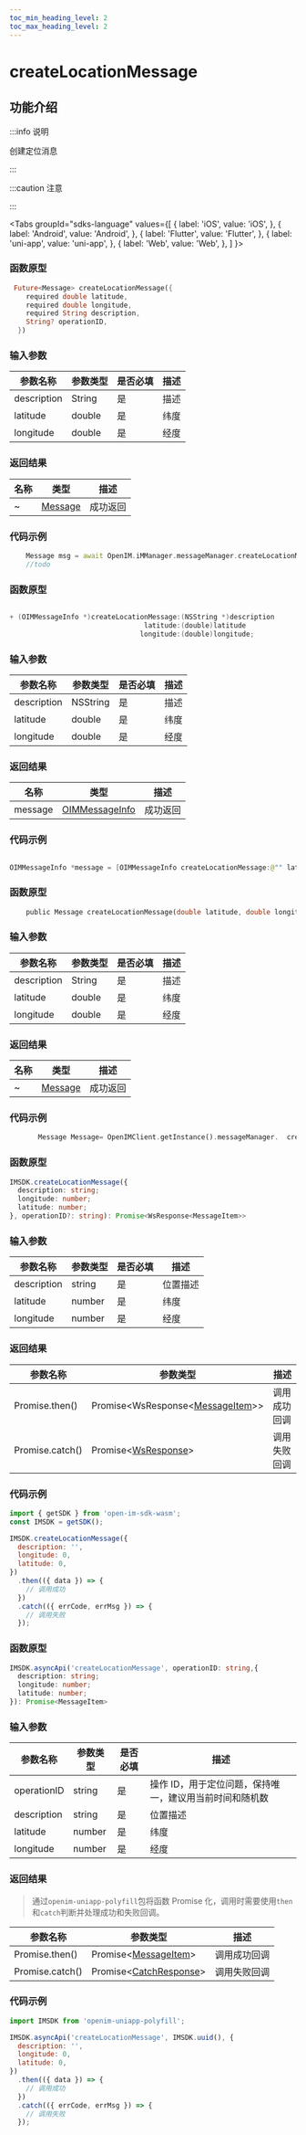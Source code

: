 ```yaml
---
toc_min_heading_level: 2
toc_max_heading_level: 2
---
```


# createLocationMessage

## 功能介绍

:::info 说明

创建定位消息

:::

:::caution 注意

:::

<Tabs
groupId="sdks-language"
values={[
{ label: 'iOS', value: 'iOS', },
{ label: 'Android', value: 'Android', },
{ label: 'Flutter', value: 'Flutter', },
{ label: 'uni-app', value: 'uni-app', },
{ label: 'Web', value: 'Web', },
]
}>

<TabItem value="Flutter">

### 函数原型

```dart showLineNumbers
 Future<Message> createLocationMessage({
    required double latitude,
    required double longitude,
    required String description,
    String? operationID,
  })
```

### 输入参数

| 参数名称    | 参数类型 | 是否必填 | 描述 |
| ----------- | -------- | -------- | ---- |
| description | String   | 是       | 描述 |
| latitude    | double   | 是       | 纬度 |
| longitude   | double   | 是       | 经度 |

### 返回结果

| 名称 | 类型                                               | 描述     |
| ---- | -------------------------------------------------- | -------- |
| ~    | [Message](docs/sdks/class/message/messageInfo.mdx) | 成功返回 |

### 代码示例

```dart showLineNumbers
    Message msg = await OpenIM.iMManager.messageManager.createLocationMessage(latitude: latitude, longitude: longitude, description: description);
    //todo
```

</TabItem>

<TabItem value="iOS">

### 函数原型

```swift showLineNumbers

+ (OIMMessageInfo *)createLocationMessage:(NSString *)description
                                 latitude:(double)latitude
                                longitude:(double)longitude;

```

### 输入参数

| 参数名称    | 参数类型 | 是否必填 | 描述 |
| ----------- | -------- | -------- | ---- |
| description | NSString | 是       | 描述 |
| latitude    | double   | 是       | 纬度 |
| longitude   | double   | 是       | 经度 |

### 返回结果

| 名称    | 类型                                                      | 描述     |
| ------- | --------------------------------------------------------- | -------- |
| message | [OIMMessageInfo](docs/sdks/class/message/messageInfo.mdx) | 成功返回 |

### 代码示例

```swift showLineNumbers

OIMMessageInfo *message = [OIMMessageInfo createLocationMessage:@"" latitude:0 longitude:0];

```

</TabItem>

<TabItem value="Android">

### 函数原型

```dart showLineNumbers
    public Message createLocationMessage(double latitude, double longitude, String description)
```

### 输入参数

| 参数名称    | 参数类型 | 是否必填 | 描述 |
| ----------- | -------- | -------- | ---- |
| description | String   | 是       | 描述 |
| latitude    | double   | 是       | 纬度 |
| longitude   | double   | 是       | 经度 |

### 返回结果

| 名称 | 类型                                               | 描述     |
| ---- | -------------------------------------------------- | -------- |
| ~    | [Message](docs/sdks/class/message/messageInfo.mdx) | 成功返回 |

### 代码示例

```dart showLineNumbers
       Message Message= OpenIMClient.getInstance().messageManager.  createLocationMessage( latitude,  longitude,  description)
```

</TabItem>

<TabItem value="Web">

### 函数原型

```ts showLineNumbers
IMSDK.createLocationMessage({
  description: string;
  longitude: number;
  latitude: number;
}, operationID?: string): Promise<WsResponse<MessageItem>>
```

### 输入参数

| 参数名称    | 参数类型 | 是否必填 | 描述     |
| ----------- | -------- | -------- | -------- |
| description | string   | 是       | 位置描述 |
| latitude    | number   | 是       | 纬度     |
| longitude   | number   | 是       | 经度     |

### 返回结果

| 参数名称        | 参数类型                                                                     | 描述         |
| --------------- | ---------------------------------------------------------------------------- | ------------ |
| Promise.then()  | Promise<WsResponse<[MessageItem](docs/sdks/class/message/messageInfo.mdx)>\> | 调用成功回调 |
| Promise.catch() | Promise<[WsResponse](docs/sdks/class/response.mdx)\>                         | 调用失败回调 |

### 代码示例

```js showLineNumbers
import { getSDK } from 'open-im-sdk-wasm';
const IMSDK = getSDK();

IMSDK.createLocationMessage({
  description: '',
  longitude: 0,
  latitude: 0,
})
  .then(({ data }) => {
    // 调用成功
  })
  .catch(({ errCode, errMsg }) => {
    // 调用失败
  });
```

</TabItem>

<TabItem value="uni-app">

### 函数原型

```ts showLineNumbers
IMSDK.asyncApi('createLocationMessage', operationID: string,{
  description: string;
  longitude: number;
  latitude: number;
}): Promise<MessageItem>
```

### 输入参数

| 参数名称    | 参数类型 | 是否必填 | 描述                                                    |
| ----------- | -------- | -------- | ------------------------------------------------------- |
| operationID | string   | 是       | 操作 ID，用于定位问题，保持唯一，建议用当前时间和随机数 |
| description | string   | 是       | 位置描述                                                |
| latitude    | number   | 是       | 纬度                                                    |
| longitude   | number   | 是       | 经度                                                    |

### 返回结果

> 通过`openim-uniapp-polyfill`包将函数 Promise 化，调用时需要使用`then`和`catch`判断并处理成功和失败回调。

| 参数名称        | 参数类型                                                         | 描述         |
| --------------- | ---------------------------------------------------------------- | ------------ |
| Promise.then()  | Promise<[MessageItem](docs/sdks/class/message/messageInfo.mdx)\> | 调用成功回调 |
| Promise.catch() | Promise<[CatchResponse](docs/sdks/class/response.mdx)\>          | 调用失败回调 |

### 代码示例

```js showLineNumbers
import IMSDK from 'openim-uniapp-polyfill';

IMSDK.asyncApi('createLocationMessage', IMSDK.uuid(), {
  description: '',
  longitude: 0,
  latitude: 0,
})
  .then(({ data }) => {
    // 调用成功
  })
  .catch(({ errCode, errMsg }) => {
    // 调用失败
  });
```

</TabItem>

</Tabs>

